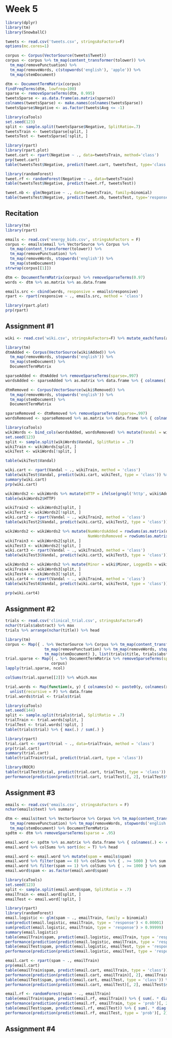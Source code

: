 # Week 5

```r
library(dplyr)
library(tm)
library(SnowballC)

tweets <- read.csv('tweets.csv', stringsAsFactors=F)
options(mc.cores=1)

corpus <- Corpus(VectorSource(tweets$Tweet))
corpus <- corpus %>% tm_map(content_transformer(tolower)) %>% 
  tm_map(removePunctuation) %>% 
  tm_map(removeWords, c(stopwords('english'), 'apple')) %>%
  tm_map(stemDocument)

dtm <- DocumentTermMatrix(corpus)
findFreqTerms(dtm, lowfreq=100)
sparse <- removeSparseTerms(dtm, 0.995)
tweetsSparse <- as.data.frame(as.matrix(sparse))
colnames(tweetsSparse) <- make.names(colnames(tweetsSparse))
tweetsSparse$Negative <- as.factor(tweets$Avg <= -1)

library(caTools)
set.seed(123)
split <- sample.split(tweetsSparse$Negative, SplitRatio=.7)
tweetsTrain <- tweetsSparse[split, ]
tweetsTest <- tweetsSparse[!split, ]

library(rpart)
library(rpart.plot)
tweet.cart <- rpart(Negative ~ ., data=tweetsTrain, method='class')
prp(tweet.cart)
table(tweetsTest$Negative, predict(tweet.cart, tweetsTest, type='class'))

library(randomForest)
tweet.rf <- randomForest(Negative ~ ., data=tweetsTrain)
table(tweetsTest$Negative, predict(tweet.rf, tweetsTest))

tweet.nb <- glm(Negative ~ ., data=tweetsTrain, family=binomial)
table(tweetsTest$Negative, predict(tweet.nb, tweetsTest, type='response') > 0.5) %>% { sum(. * diag(2)) / sum(.) }
```

## Recitation
```r
library(tm)
library(rpart)

emails <- read.csv('energy_bids.csv', stringsAsFactors = F)
corpus <- emails$email %>% VectorSource %>% Corpus %>% 
  tm_map(content_transformer(tolower)) %>%
  tm_map(removePunctuation) %>%
  tm_map(removeWords, stopwords('english')) %>%
  tm_map(stemDocument)
strwrap(corpus[[1]])

dtm <- DocumentTermMatrix(corpus) %>% removeSparseTerms(0.97)
words <- dtm %>% as.matrix %>% as.data.frame

emails.src <- cbind(words, responsive = emails$responsive)
rpart <- rpart(responsive ~ ., emails.src, method = 'class')

library(rpart.plot)
prp(rpart)
```

## Assignment #1
```r
wiki <- read.csv('wiki.csv', stringsAsFactors=F) %>% mutate_each(funs(as.factor), c(Vandal))

library(tm)
dtmAdded <- Corpus(VectorSource(wiki$Added)) %>%
  tm_map(removeWords, stopwords('english')) %>%
  tm_map(stemDocument) %>%
  DocumentTermMatrix

sparseAdded <- dtmAdded %>% removeSparseTerms(sparse=.997)
wordsAdded <- sparseAdded %>% as.matrix %>% data.frame %>% { colnames(.) <- paste('A', colnames(.)); . }

dtmRemoved <- Corpus(VectorSource(wiki$Removed)) %>%
  tm_map(removeWords, stopwords('english')) %>%
  tm_map(stemDocument) %>%
  DocumentTermMatrix

sparseRemoved <- dtmRemoved %>% removeSparseTerms(sparse=.997) 
wordsRemoved <- sparseRemoved %>% as.matrix %>% data.frame %>% { colnames(.) <- paste('R', colnames(.)); . }

library(caTools)
wikiWords <- bind_cols(wordsAdded, wordsRemoved) %>% mutate(Vandal = wiki$Vandal)
set.seed(123)
split <- sample.split(wikiWords$Vandal, SplitRatio = .7)
wikiTrain <- wikiWords[split, ]
wikiTest <- wikiWords[!split, ]

table(wikiTest$Vandal)

wiki.cart <- rpart(Vandal ~ ., wikiTrain, method = 'class')
table(wikiTest$Vandal, predict(wiki.cart, wikiTest, type = 'class')) %>% { sum(. * diag(2)) / sum(.) }
summary(wiki.cart)
prp(wiki.cart)

wikiWords2 <- wikiWords %>% mutate(HTTP = ifelse(grepl('http', wiki$Added), 1, 0))
table(wikiWords2$HTTP)

wikiTrain2 <- wikiWords2[split, ]
wikiTest2 <- wikiWords2[!split, ]
wiki.cart2 <- rpart(Vandal ~ ., wikiTrain2, method = 'class')
table(wikiTest2$Vandal, predict(wiki.cart2, wikiTest2, type = 'class')) %>% { sum(. * diag(2)) / sum(.) }

wikiWords2 <- wikiWords2 %>% mutate(NumWordsAdded = rowSums(as.matrix(dtmAdded)),
                                    NumWordsRemoved = rowSums(as.matrix(dtmRemoved)))
wikiTrain3 <- wikiWords2[split, ]
wikiTest3 <- wikiWords2[!split, ]
wiki.cart3 <- rpart(Vandal ~ ., wikiTrain3, method = 'class')
table(wikiTest3$Vandal, predict(wiki.cart3, wikiTest3, type = 'class')) %>% { sum(. * diag(2)) / sum(.) }

wikiWords3 <- wikiWords2 %>% mutate(Minor = wiki$Minor, LoggedIn = wiki$Loggedin)
wikiTrain4 <- wikiWords3[split, ]
wikiTest4 <- wikiWords3[!split, ]
wiki.cart4 <- rpart(Vandal ~ ., wikiTrain4, method = 'class')
table(wikiTest4$Vandal, predict(wiki.cart4, wikiTest4, type = 'class')) %>% { sum(. * diag(2)) / sum(.) }

prp(wiki.cart4)
```

## Assignment #2
```r
trials <- read.csv('clinical_trial.csv', stringsAsFactors=F)
nchar(trials$abstract) %>% max
trials %>% arrange(nchar(title)) %>% head

library(tm)
corpus <- Map({ . %>% VectorSource %>% Corpus %>% tm_map(content_transformer(tolower)) %>%
                 tm_map(removePunctuation) %>% tm_map(removeWords, stopwords('english')) %>%
                 tm_map(stemDocument) }, list(trials$title, trials$abstract))
trial.sparse <- Map({ . %>% DocumentTermMatrix %>% removeSparseTerms(sparse=.95) %>% as.matrix %>% data.frame },
                    corpus)
lapply(trial.sparse, ncol)

colSums(trial.sparse[[2]]) %>% which.max

trial.words <- Map(function(x, y) { colnames(x) <- paste0(y, colnames(x)); x }, trial.sparse, c('T', 'A')) %>% 
  unlist(recursive = F) %>% data.frame
trial.words$trial <- trials$trial

library(caTools)
set.seed(144)
split <- sample.split(trials$trial, SplitRatio = .7)
trialTrain <- trial.words[split, ]
trialTest <- trial.words[!split, ]
table(trials$trial) %>% { max(.) / sum(.) }

library(rpart)
trial.cart <- rpart(trial ~ ., data=trialTrain, method = 'class')
prp(trial.cart)
summary(trial.cart)
table(trialTrain$trial, predict(trial.cart, type = 'class'))

library(ROCR)
table(trialTest$trial, predict(trial.cart, trialTest, type = 'class')) %>% { sum(. * diag(2)) / sum(.) }
performance(prediction(predict(trial.cart, trialTest)[, 2], trialTest$trial), 'auc')
```

## Assignment #3
```r
emails <- read.csv('emails.csv', stringsAsFactors = F)
nchar(emails$text) %>% summary

dtm <- emails$text %>% VectorSource %>% Corpus %>% tm_map(content_transformer(tolower)) %>%
  tm_map(removePunctuation) %>% tm_map(removeWords, stopwords('english')) %>%
  tm_map(stemDocument) %>% DocumentTermMatrix
spdtm <- dtm %>% removeSparseTerms(sparse = .95)

email.word <- spdtm %>% as.matrix %>% data.frame %>% { colnames(.) <- colnames(.) %>% make.names; . }
email.word %>% colSums %>% sort(dec = T) %>% head

email.word <- email.word %>% mutate(spam = emails$spam)
email.word %>% filter(spam == 0) %>% colSums %>% { . >= 5000 } %>% sum
email.word %>% filter(spam == 1) %>% colSums %>% { . >= 1000 } %>% sum
email.word$spam <- as.factor(email.word$spam)

library(caTools)
set.seed(123)
split <- sample.split(email.word$spam, SplitRatio = .7)
emailTrain <- email.word[split, ]
emailTest <- email.word[!split, ]

library(rpart)
library(randomForest)
email.logistic <- glm(spam ~ ., emailTrain, family = binomial)
sum(predict(email.logistic, emailTrain, type = 'response') < 0.00001)
sum(predict(email.logistic, emailTrain, type = 'response') > 0.99999)
summary(email.logistic)
table(emailTrain$spam, predict(email.logistic, emailTrain, type = 'response') > 0.5) %>% { sum(. * diag(2)) / sum(.) }
performance(prediction(predict(email.logistic, emailTrain, type = 'response'), emailTrain$spam), 'auc')
table(emailTest$spam, predict(email.logistic, emailTest, type = 'response') > 0.5) %>% { sum(. * diag(2)) / sum(.) }
performance(prediction(predict(email.logistic, emailTest, type = 'response'), emailTest$spam), 'auc')

email.cart <- rpart(spam ~ ., emailTrain)
prp(email.cart)
table(emailTrain$spam, predict(email.cart, emailTrain, type = 'class')) %>% { sum(. * diag(2)) / sum(.) }
performance(prediction(predict(email.cart, emailTrain)[, 2], emailTrain$spam), 'auc')
table(emailTest$spam, predict(email.cart, emailTest, type = 'class')) %>% { sum(. * diag(2)) / sum(.) }
performance(prediction(predict(email.cart, emailTest)[, 2], emailTest$spam), 'auc')

email.rf <- randomForest(spam ~ ., emailTrain)
table(emailTrain$spam, predict(email.rf, emailTrain)) %>% { sum(. * diag(2)) / sum(.) }
performance(prediction(predict(email.rf, emailTrain, type = 'prob')[, 2], emailTrain$spam), 'auc')
table(emailTest$spam, predict(email.rf, emailTest)) %>% { sum(. * diag(2)) / sum(.) }
performance(prediction(predict(email.rf, emailTest, type = 'prob')[, 2], emailTest$spam), 'auc')

```

## Assignment #4
```r

```

